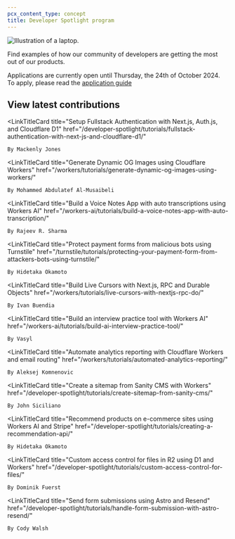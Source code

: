 ```yaml
---
pcx_content_type: concept
title: Developer Spotlight program
---
```



![Illustration of a laptop.](~/assets/images/developer_spotlight/developer_spotlight.png)

Find examples of how our community of developers are getting the most out of our products.

Applications are currently open until Thursday, the 24th of October 2024. To apply, please read the [application guide](/developer-spotlight/application-guide/)

## View latest contributions

<LinkTitleCard
	title="Setup Fullstack Authentication with Next.js, Auth.js, and Cloudflare D1"
	href="/developer-spotlight/tutorials/fullstack-authentication-with-next-js-and-cloudflare-d1/"
>
	By Mackenly Jones
</LinkTitleCard>

<LinkTitleCard
	title="Generate Dynamic OG Images using Cloudflare Workers"
	href="/workers/tutorials/generate-dynamic-og-images-using-workers/"
>
	By Mohammed Abdulatef Al-Musaibeli
</LinkTitleCard>

<LinkTitleCard
	title="Build a Voice Notes App with auto transcriptions using Workers AI"
	href="/workers-ai/tutorials/build-a-voice-notes-app-with-auto-transcription/"
>
	By Rajeev R. Sharma
</LinkTitleCard>

<LinkTitleCard
	title="Protect payment forms from malicious bots using Turnstile"
	href="/turnstile/tutorials/protecting-your-payment-form-from-attackers-bots-using-turnstile/"
>
	By Hidetaka Okamoto
</LinkTitleCard>

<LinkTitleCard
	title="Build Live Cursors with Next.js, RPC and Durable Objects"
	href="/workers/tutorials/live-cursors-with-nextjs-rpc-do/"
>
	By Ivan Buendia
</LinkTitleCard>

<LinkTitleCard
	title="Build an interview practice tool with Workers AI"
	href="/workers-ai/tutorials/build-ai-interview-practice-tool/"
>
	By Vasyl
</LinkTitleCard>

<LinkTitleCard
	title="Automate analytics reporting with Cloudflare Workers and email routing"
	href="/workers/tutorials/automated-analytics-reporting/"
>
	By Aleksej Komnenovic
</LinkTitleCard>

<LinkTitleCard
	title="Create a sitemap from Sanity CMS with Workers"
	href="/developer-spotlight/tutorials/create-sitemap-from-sanity-cms/"
>
	By John Siciliano
</LinkTitleCard>

<LinkTitleCard
	title="Recommend products on e-commerce sites using Workers AI and Stripe"
	href="/developer-spotlight/tutorials/creating-a-recommendation-api/"
>
	By Hidetaka Okamoto
</LinkTitleCard>

<LinkTitleCard
	title="Custom access control for files in R2 using D1 and Workers"
	href="/developer-spotlight/tutorials/custom-access-control-for-files/"
>
	By Dominik Fuerst
</LinkTitleCard>

<LinkTitleCard
	title="Send form submissions using Astro and Resend"
	href="/developer-spotlight/tutorials/handle-form-submission-with-astro-resend/"
>
	By Cody Walsh
</LinkTitleCard>
